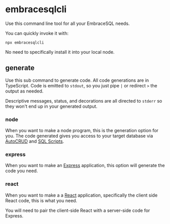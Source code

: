 # embracesqlcli

Use this command line tool for all your EmbraceSQL needs. 

You can quickly invoke it with:

```shell
npx embracesqlcli
```

No need to specifically install it into your local node.

## generate

Use this sub command to generate code. 
All code generations are in TypeScript. Code is emitted to `stdout`, so you just
pipe `|` or redirect `>` the output as needed.

Descriptive messages, status, and decorations are all directed to `stderr` so
they won't end up in your generated output.

### node

When you want to make a node program, this is the generation option for you.
The code generated gives you access to your target database via [AutoCRUD](./autocrud.mdx)
and [SQL Scripts](./sql.mdx).

### express

When you want to make an [Express](./express.mdx) application, this
option will generate the code you need. 

### react

When you want to make a a [React](./React) application, specifically
the client side React code, this is what you need.

You will need to pair the client-side React with a server-side code for Express.